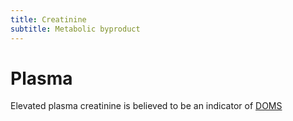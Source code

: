 ```yaml
---
title: Creatinine
subtitle: Metabolic byproduct
---
```



# Plasma {#plasma}

Elevated plasma creatinine is believed to be an indicator of [DOMS]({{< var ref-delayed-onset-muscle-soreness.path >}})
